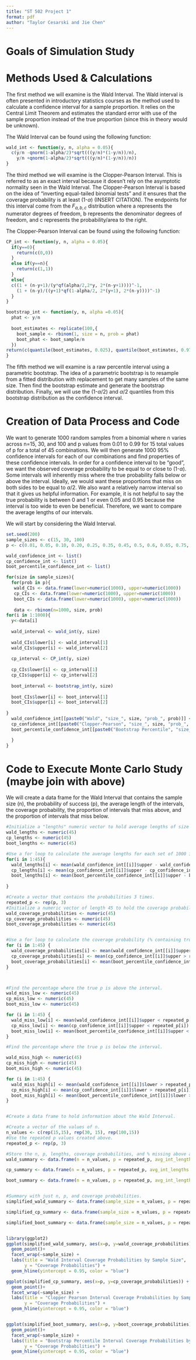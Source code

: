 ```yaml
---
title: "ST 502 Project 1"
format: pdf
author: "Taylor Cesarski and Jie Chen"
---
```


# Goals of Simulation Study

# Methods Used & Calculations

The first method we will examine is the Wald Interval. The Wald interval is often presented in introductory statistics courses as the method used to calculate a confidence interval for a sample proportion. It relies on the Central Limit Theorem and estimates the standard error with use of the sample proportion instead of the true proportion (since this in theory would be unknown).

The Wald Interval can be found using the following function:

```r
wald_int <- function(y, n, alpha = 0.05){
  c(y/n -qnorm(1-alpha/2)*sqrt(((y/n)*(1-y/n))/n),
    y/n +qnorm(1-alpha/2)*sqrt(((y/n)*(1-y/n))/n))
}
```

The third method we will examine is the Clopper-Pearson Interval. This is referred to as an exact interval because it doesn't rely on the asymptotic normality seen in the Wald Interval. The Clopper-Pearson Interval is based on the idea of "inverting equal-tailed binomial tests" and it ensures that the coverage probability is at least (1-$\alpha$) (INSERT CITATION). The endpoints for this interval come from the $F_{a,b,c}$ distribution where a represents the numerator degrees of freedom, b represents the denominator degrees of freedom, and c represents the probability/area to the right.

The Clopper-Pearson Interval can be found using the following function:

```r
CP_int <- function(y, n, alpha = 0.05){
  if(y==0){
    return(c(0,0))
  }
  else if(y==n){
    return(c(1,1))
  }
  else{
  c((1 + (n-y+1)/(y*qf(alpha/2,2*y, 2*(n-y+1))))^-1,
    (1 + (n-y)/((y+1)*qf(1-alpha/2, 2*(y+1), 2*(n-y))))^-1)
  }
}
```

```r

bootstrap_int <- function(y, n, alpha =0.05){
  phat <- y/n
  
  boot_estimates <- replicate(100,{
    boot_sample <- rbinom(1, size = n, prob = phat)
    boot_phat <- boot_sample/n
  })
return(c(quantile(boot_estimates, 0.025), quantile(boot_estimates, 0.975)))
}
```




The fifth method we will examine is a raw percentile interval using a parametric bootstrap. The idea of a parametric bootstrap is to resample from a fitted distribution with replacement to get many samples of the same size. Then find the bootstrap estimate and generate the bootstrap distribution. Finally, we will use the (1-$\alpha$/2) and $\alpha$/2 quantiles from this bootstrap distribution as the confidence interval.

# Creation of Data Process and Code

We want to generate 1000 random samples from a binomial where n varies across n=15, 30, and 100 and p values from 0.01 to 0.99 for 15 total values of p for a total of 45 combinations. We will then generate 1000 95% confidence intervals for each of our combinations and find properties of these confidence intervals. In order for a confidence interval to be "good", we want the observed coverage probability to be equal to or close to (1-$\alpha$). Some intervals will inherently miss where the true probability falls below or above the interval. Ideally, we would want these proportions that miss on both sides to be equal to $\alpha/2$. We also want a relatively narrow interval so that it gives us helpful information. For example, it is not helpful to say the true probability is between 0 and 1 or even 0.05 and 0.95 because the interval is too wide to even be beneficial. Therefore, we want to compare the average lengths of our intervals.

We will start by considering the Wald Interval. 

```r
set.seed(200)
sample_sizes <- c(15, 30, 100)
p <- c(0.01, 0.05, 0.10, 0.20, 0.25, 0.35, 0.45, 0.5, 0.6, 0.65, 0.75, 0.8, 0.9, 0.95, 0.99)

wald_confidence_int <- list()
cp_confidence_int <- list()
boot_percentile_confidence_int <- list()

for(size in sample_sizes){
  for(prob in p){
   wald_CIs <- data.frame(lower=numeric(1000), upper=numeric(1000))
   cp_CIs <- data.frame(lower=numeric(1000), upper=numeric(1000))
   boot_CIs <- data.frame(lower=numeric(1000), upper=numeric(1000))
    
   data <- rbinom(n=1000, size, prob)
for(i in 1:1000){
  y<-data[i]
  
  wald_interval <- wald_int(y, size)
  
  wald_CIs$lower[i] <- wald_interval[1]
  wald_CIs$upper[i] <- wald_interval[2]
  
  cp_interval <- CP_int(y, size)
  
  cp_CIs$lower[i] <- cp_interval[1]
  cp_CIs$upper[i] <- cp_interval[2]
  
  boot_interval <- bootstrap_int(y, size)
  
  boot_CIs$lower[i] <- boot_interval[1]
  boot_CIs$upper[i] <- boot_interval[2]
  
}
  wald_confidence_int[[paste0("Wald", "size_", size, "prob_", prob)]] <- wald_CIs
  cp_confidence_int[[paste0("Clopper-Pearson", "size_", size, "prob_", prob)]] <- cp_CIs
  boot_percentile_confidence_int[[paste0("Bootstrap Percentile", "size_", size, "prob_", prob)]] <- boot_CIs

  }
}

```

# Code to Execute Monte Carlo Study (maybe join with above)

We will create a data frame for the Wald Interval that contains the sample size (n), the probability of success (p), the average length of the intervals, the coverage probability, the proportion of intervals that miss above, and the proportion of intervals that miss below. 


```r
#Initialize a "lengths" numeric vector to hold average lengths of size 45.
wald_lengths <- numeric(45)
cp_lengths <- numeric(45)
boot_lengths <- numeric(45)

#Use a for loop to calculate the average lengths for each set of 1000 intervals. 
for(i in 1:45){
  wald_lengths[i] <- mean(wald_confidence_int[[i]]$upper - wald_confidence_int[[i]]$lower)
  cp_lengths[i] <- mean(cp_confidence_int[[i]]$upper - cp_confidence_int[[i]]$lower)
  boot_lengths[i] <- mean(boot_percentile_confidence_int[[i]]$upper - boot_percentile_confidence_int[[i]]$lower)
  
}

#Create a vector that contains the probabilities 3 times.
repeated_p <- rep(p, 3)
#Initialize a numeric vector of length 45 to hold the coverage probabilities.
wald_coverage_probabilities <- numeric(45)
cp_coverage_probabilities <- numeric(45)
boot_coverage_probabilities <- numeric(45)


#Use a for loop to calculate the coverage probability (% containing true p) for each set of 1000 intervals.
for (i in 1:45) {
  wald_coverage_probabilities[i] <- mean(wald_confidence_int[[i]]$upper > repeated_p[i] & wald_confidence_int[[i]]$lower < repeated_p[i])
  cp_coverage_probabilities[i] <- mean(cp_confidence_int[[i]]$upper > repeated_p[i] & cp_confidence_int[[i]]$lower < repeated_p[i])
  boot_coverage_probabilities[i] <- mean(boot_percentile_confidence_int[[i]]$upper > repeated_p[i] & boot_percentile_confidence_int[[i]]$lower < repeated_p[i])
}



#Find the percentage where the true p is above the interval. 
wald_miss_low <- numeric(45)
cp_miss_low <- numeric(45)
boot_miss_low <- numeric(45)

for (i in 1:45) {
  wald_miss_low[i] <- mean(wald_confidence_int[[i]]$upper < repeated_p[i])
  cp_miss_low[i] <- mean(cp_confidence_int[[i]]$upper < repeated_p[i])
  boot_miss_low[i] <- mean(boot_percentile_confidence_int[[i]]$upper < repeated_p[i])
}

#Find the percentage where the true p is below the interval.

wald_miss_high <- numeric(45)
cp_miss_high <- numeric(45)
boot_miss_high <- numeric(45)

for (i in 1:45) {
  wald_miss_high[i] <- mean(wald_confidence_int[[i]]$lower > repeated_p[i])
  cp_miss_high[i] <- mean(cp_confidence_int[[i]]$lower > repeated_p[i])
  boot_miss_high[i] <- mean(boot_percentile_confidence_int[[i]]$lower > repeated_p[i])
}


#Create a data frame to hold information about the Wald Interval. 

#Create a vector of the values of n.
n_values <- c(rep(15,15), rep(30, 15), rep(100,15))
#Use the repeated p values created above.
repeated_p <- rep(p, 3)

#Store the n, p, lengths, coverage probabilities, and % missing above and below.
wald_summary <- data.frame(n = n_values, p = repeated_p, avg_int_lengths = wald_lengths, coverage_probs = wald_coverage_probabilities, miss_low = wald_miss_low, miss_high = wald_miss_high)

cp_summary <- data.frame(n = n_values, p = repeated_p, avg_int_lengths = cp_lengths, coverage_probs = cp_coverage_probabilities, miss_low = cp_miss_low, miss_high = cp_miss_high)

boot_summary <- data.frame(n = n_values, p = repeated_p, avg_int_lengths = boot_lengths, coverage_probs = boot_coverage_probabilities, miss_low = boot_miss_low, miss_high = boot_miss_high)


#Summary with just n, p, and coverage probabilities.
simplified_wald_summary <- data.frame(sample_size = n_values, p = repeated_p, coverage_probs = wald_coverage_probabilities)

simplified_cp_summary <- data.frame(sample_size = n_values, p = repeated_p, coverage_probs = cp_coverage_probabilities)

simplified_boot_summary <- data.frame(sample_size = n_values, p = repeated_p, coverage_probs = boot_coverage_probabilities)


library(ggplot2)
ggplot(simplified_wald_summary, aes(x=p, y=wald_coverage_probabilities)) +
  geom_point()+
  facet_wrap(~sample_size) + 
  labs(title = "Wald Interval Coverage Probabilities by Sample Size",
       y = "Coverage Probabilities") +
  geom_hline(yintercept = 0.95, color = "blue")

ggplot(simplified_cp_summary, aes(x=p, y=cp_coverage_probabilities)) +
  geom_point()+
  facet_wrap(~sample_size) + 
  labs(title = "Clopper Pearson Interval Coverage Probabilities by Sample Size",
       y = "Coverage Probabilities") +
  geom_hline(yintercept = 0.95, color = "blue")


ggplot(simplified_boot_summary, aes(x=p, y=boot_coverage_probabilities)) +
  geom_point()+
  facet_wrap(~sample_size) + 
  labs(title = "Bootstrap Percentile Interval Coverage Probabilities by Sample Size",
       y = "Coverage Probabilities") +
  geom_hline(yintercept = 0.95, color = "blue")



```